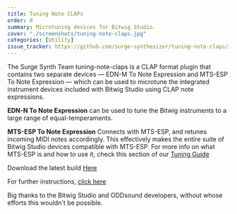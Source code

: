 ```yaml
---
title: Tuning Note CLAPs
order: 8
summary: Microtuning devices for Bitwig Studio.
cover: "./screenshots/tuning-note-claps.jpg"
categories: [Utility]
issue_tracker: https://github.com/surge-synthesizer/tuning-note-claps/issues
---
```


The Surge Synth Team tuning-note-claps is a CLAP format plugin that contains two separate devices — EDN-M To Note Expression and MTS-ESP To Note Expression — which can be used to microtune the integrated instrument devices included with Bitwig Studio using CLAP note expressions.

**EDN-N To Note Expression** can be used to tune the Bitwig instruments to a large range of equal-temperaments.

**MTS-ESP To Note Expression** Connects with MTS-ESP, and retunes incoming MIDI notes accordingly. This effectively makes the entire suite of Bitwig Studio devices compatible with MTS-ESP. For more info on what MTS-ESP is and how to use it, check this section of our [Tuning Guide](https://surge-synthesizer.github.io/tuning-guide/#mts-esp)

Download the latest build [Here](https://github.com/surge-synthesizer/tuning-note-claps/releases)

For further instructions, [click here](https://surge-synthesizer.github.io/tuning-guide/#tuning-note-claps)

Big thanks to the Bitwig Studio and ODDsound developers, without whose efforts this wouldn't be possible.
